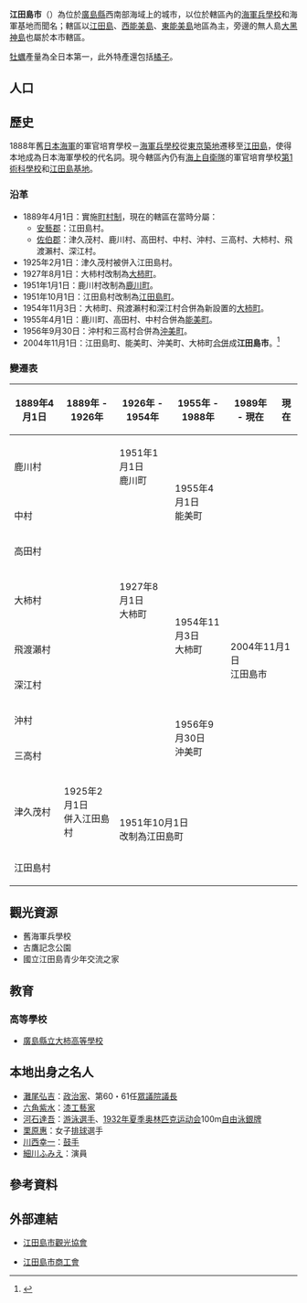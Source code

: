 {{日本都市
| 自治體名=江田島市
| 圖像 = [[File:JMSDF_1st_Service_School_2013-08A.JPG|240px]]
| 圖像說明=[[海上自衛隊|海上自衛隊]][[海上自衛隊幹部候補生學校|幹部候補生學校]]（原[[海軍兵學校|海軍兵學校]]）
| 市章=
| 日文原名=江田島市
| 平假名=えたじまし
| 羅馬字拼音=Etajima-shi
| 都道府縣=廣島縣
| 支廳=
| 編號=34215-7
| 面積=100.70
| 邊界未定=
| 人口=21,146
| 統計時間=2021年6月1日
| 自治體=（海上相鄰）<br />[[吳市|吳市]]、[[廣島市|廣島市]]（[[南區_(廣島市)|南區]]）、[[大竹市|大竹市]]、[[廿日市市|廿日市市]]、[[坂町|坂町]]<br />'''[[山口縣|山口縣]]'''：[[岩國市|岩國市]]
| 花=
| 樹=
| 鳥=
| 其他象徵物=
| 其他象徵=
| 市長=[[田中達美|田中達美]]
| 卸任日期=2012年12月4日
| 議員數=20
| 郵遞區號=737-2392
| 所在地=江田島市能美町中町4859番地9
| 電話號碼=823-40-2211
| 外部連結=http://www.city.etajima.hiroshima.jp/
| 地圖=[[File:Etajima_in_Hiroshima_Prefecture.png|250px]]
| 註記=人口：[http://toukei.pref.hiroshima.lg.jp/data/geppou/jinkou/saisin/jinkou_main.html 廣島縣政府官方網頁]
}}
'''江田島市'''（{{jpn|j=江田島市|hg=えたじまし|rm=Etajima shi|f=y}}）為位於[[廣島縣|廣島縣]]西南部海域上的城市，以位於轄區內的[[海軍兵學校|海軍兵學校]]和海軍基地而聞名；轄區以[[江田島|江田島]]、[[西能美島|西能美島]]、[[東能美島|東能美島]]地區為主，旁邊的無人島[[大黑神島|大黑神島]]也屬於本市轄區。

[[牡蠣|牡蠣]]產量為全日本第一，此外特產還包括[[橘子|橘子]]。

== 人口 ==

{{日本人口統計|location=Etajima, Hiroshima}}

==歷史==
1888年舊[[日本海軍|日本海軍]]的軍官培育學校－[[海軍兵學校|海軍兵學校]]從[[東京|東京]][[築地|築地]]遷移至[[江田島|江田島]]，使得本地成為日本海軍學校的代名詞。現今轄區內仍有[[海上自衛隊|海上自衛隊]]的軍官培育學校[[第1術科學校|第1術科學校]]和[[江田島基地|江田島基地]]。　

===沿革===
* 1889年4月1日：實施[[町村制|町村制]]，現在的轄區在當時分屬：
** [[安藝郡_(廣島縣)|安藝郡]]：江田島村。
** [[佐伯郡|佐伯郡]]：津久茂村、鹿川村、高田村、中村、沖村、三高村、大柿村、飛渡瀨村、深江村。
* 1925年2月1日：津久茂村被併入江田島村。
* 1927年8月1日：大柿村改制為[[大柿町|大柿町]]。
* 1951年1月1日：鹿川村改制為[[鹿川町|鹿川町]]。
* 1951年10月1日：江田島村改制為[[江田島町|江田島町]]。
* 1954年11月3日：大柿町、飛渡瀨村和深江村合併為新設置的[[大柿町|大柿町]]。
* 1955年4月1日：鹿川町、高田村、中村合併為[[能美町|能美町]]。
* 1956年9月30日：沖村和三高村合併為[[沖美町|沖美町]]。
* 2004年11月1日：江田島町、能美町、沖美町、大柿町[[市町村合併|合併]]成'''江田島市'''。<ref>{{cite web| language =ja| publisher =江田島市政府| title =概況| url =http://www.city.etajima.hiroshima.jp/cms/modules/smartsection/item.php?itemid=4| author =| date =2010-04-01| accessdate =2011-03-29| deadurl =yes| archiveurl =https://web.archive.org/web/20110320051838/http://www.city.etajima.hiroshima.jp/cms/modules/smartsection/item.php?itemid=4| archivedate =2011-03-20}}</ref>

===變遷表===
{| class="wikitable" style="font-size:x-small"
! 1889年4月1日
! 1889年 - 1926年
! 1926年 - 1954年
! 1955年 - 1988年
! 1989年 - 現在
! 現在
|-
| colspan=2 | 鹿川村
| 1951年1月1日<br>鹿川町
| rowspan=3 | 1955年4月1日<br>能美町
| rowspan=10 colspan=2 bgcolor="#cfc" | 2004年11月1日<br>江田島市
|-
| colspan=3 | 中村
|-
| colspan=3 | 高田村
|-
| colspan=2 | 大柿村
| 1927年8月1日<br>大柿町
| rowspan=3 | 1954年11月3日<br>大柿町
|-
| colspan=3 | 飛渡瀨村
|-
| colspan=3 | 深江村
|-
| colspan=3 | 沖村
| rowspan=2 | 1956年9月30日<br>沖美町
|-
| colspan=3 | 三高村
|-
| 津久茂村
| bgcolor="#9ff" | 1925年2月1日<br>併入江田島村
| rowspan=2 colspan=2 bgcolor="#6cf" | 1951年10月1日<br>改制為江田島町
|-
| colspan=2 bgcolor="#9ff" | 江田島村
|}

==觀光資源==
* 舊海軍兵學校
* 古鷹記念公園
* 國立江田島青少年交流之家

==教育==
===高等學校===
* [[廣島縣立大柿高等學校|廣島縣立大柿高等學校]]

==本地出身之名人==
* [[灘尾弘吉|灘尾弘吉]]：[[政治家|政治家]]、第60・61任[[眾議院_(日本)|眾議院]][[議長|議長]]
* [[六角紫水|六角紫水]]：[[漆器|漆工藝家]]
* [[河石達吾|河石達吾]]：[[游泳選手|游泳選手]]、[[1932年夏季奥林匹克运动会|1932年夏季奥林匹克运动会]]100m[[自由泳|自由泳]][[銀牌|銀牌]]
* [[栗原惠|栗原惠]]：女子[[排球|排球]]選手
* [[川西幸一|川西幸一]]：[[鼓手|鼓手]]
* [[細川ふみえ|細川ふみえ]]：演員

== 參考資料 ==
{{Reflist}}

==外部連結==
{{commonscat|Etajima, Hiroshima}}
* {{Ja}} [https://web.archive.org/web/20110306074624/http://www1.ocn.ne.jp/~e-kankou/ 江田島市觀光協會]
* {{Ja}} [http://etajima.jp/ 江田島市商工會] {{Wayback|url=http://etajima.jp/ |date=20210119191931 }}

{{廣島縣}}{{Authority control}}